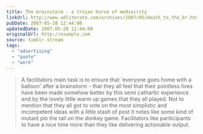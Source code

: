 ```yaml
---
title: The brainstorm - a trojan horse of mediocrity
linkUrl: http://www.adliterate.com/archives/2007/05/death_to_the_br.html
pubDate: 2007-05-28 12:44:00
updatedDate: 2007-05-28 12:44:00
originalUrl: http://example.com
source: tumblr stream
tags:
  - "advertising"
  - "quote"
  - "work"
---
```


> A facilitators main task is to ensure that 'everyone goes home with a balloon' after a brainstorm - that they all feel that their pointless lives have been made somehow better by this semi cathartic experience and by the lovely little warm up games that they all played. Not to mention that they all got to vote on the most simplistic and incompetent ideas with a little stash of post it notes like some kind of mutant pin the tail on the donkey game. Facilitators like pariticipants to have a nice time more than they like delivering actionable output.
